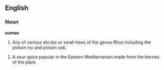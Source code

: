 ==English==

===Noun===

'''sumac'''

#Any of various shrubs or small trees of the genus Rhus including the poison ivy and poison oak. 

# A sour spice popular in the Eastern Mediterranian made from the berries of the plant.